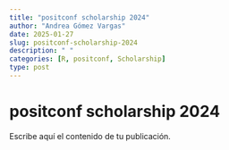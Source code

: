 ```yaml
---
title: "positconf scholarship 2024"
author: "Andrea Gómez Vargas"
date: 2025-01-27
slug: positconf-scholarship-2024
description: " "
categories: [R, positconf, Scholarship]
type: post
---
```


# positconf scholarship 2024

Escribe aquí el contenido de tu publicación.

